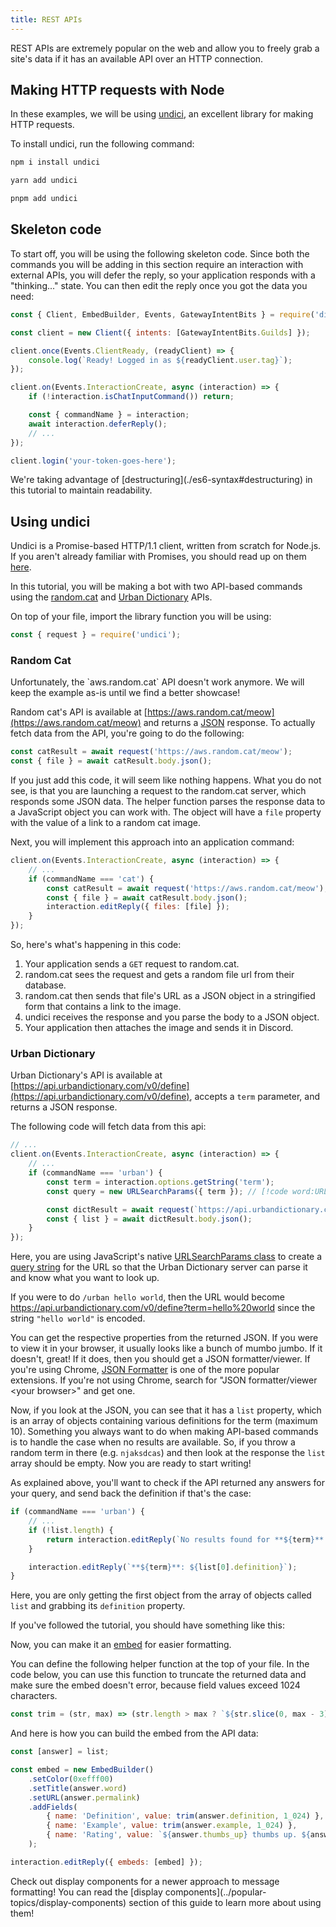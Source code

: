 ```yaml
---
title: REST APIs
---
```


REST APIs are extremely popular on the web and allow you to freely grab a site's data if it has an available API over an HTTP connection.

## Making HTTP requests with Node

In these examples, we will be using [undici](https://www.npmjs.com/package/undici), an excellent library for making HTTP requests.

To install undici, run the following command:

```sh tab="npm"
npm i install undici
```

```sh tab="yarn"
yarn add undici
```

```sh tab="pnpm"
pnpm add undici
```

## Skeleton code

To start off, you will be using the following skeleton code. Since both the commands you will be adding in this section require an interaction with external APIs, you will defer the reply, so your application responds with a "thinking..." state. You can then edit the reply once you got the data you need:

```js title="rest-examples.js" lineNumbers
const { Client, EmbedBuilder, Events, GatewayIntentBits } = require('discord.js');

const client = new Client({ intents: [GatewayIntentBits.Guilds] });

client.once(Events.ClientReady, (readyClient) => {
	console.log(`Ready! Logged in as ${readyClient.user.tag}`);
});

client.on(Events.InteractionCreate, async (interaction) => {
	if (!interaction.isChatInputCommand()) return;

	const { commandName } = interaction;
	await interaction.deferReply();
	// ...
});

client.login('your-token-goes-here');
```

<Callout>
	We're taking advantage of [destructuring](./es6-syntax#destructuring) in this tutorial to maintain readability.
</Callout>

## Using undici

Undici is a Promise-based HTTP/1.1 client, written from scratch for Node.js. If you aren't already familiar with Promises, you should read up on them [here](./async-await).

In this tutorial, you will be making a bot with two API-based commands using the [random.cat](https://aws.random.cat) and [Urban Dictionary](https://www.urbandictionary.com) APIs.

On top of your file, import the library function you will be using:

```js
const { request } = require('undici');
```

### Random Cat

<Callout title="No more cats :(" type="error">
	Unfortunately, the `aws.random.cat` API doesn't work anymore. We will keep the example as-is until we find a better
	showcase!
</Callout>

Random cat's API is available at [https://aws.random.cat/meow](https://aws.random.cat/meow) and returns a [JSON](https://developer.mozilla.org/en-US/docs/Web/JavaScript/Reference/Global_Objects/JSON) response. To actually fetch data from the API, you're going to do the following:

```js
const catResult = await request('https://aws.random.cat/meow');
const { file } = await catResult.body.json();
```

If you just add this code, it will seem like nothing happens. What you do not see, is that you are launching a request to the random.cat server, which responds some JSON data. The helper function parses the response data to a JavaScript object you can work with. The object will have a `file` property with the value of a link to a random cat image.

Next, you will implement this approach into an application command:

```js {3-7}
client.on(Events.InteractionCreate, async (interaction) => {
	// ...
	if (commandName === 'cat') {
		const catResult = await request('https://aws.random.cat/meow');
		const { file } = await catResult.body.json();
		interaction.editReply({ files: [file] });
	}
});
```

So, here's what's happening in this code:

1. Your application sends a `GET` request to random.cat.
2. random.cat sees the request and gets a random file url from their database.
3. random.cat then sends that file's URL as a JSON object in a stringified form that contains a link to the image.
4. undici receives the response and you parse the body to a JSON object.
5. Your application then attaches the image and sends it in Discord.

### Urban Dictionary

Urban Dictionary's API is available at [https://api.urbandictionary.com/v0/define](https://api.urbandictionary.com/v0/define), accepts a `term` parameter, and returns a JSON response.

The following code will fetch data from this api:

```js {1,5-11}
// ...
client.on(Events.InteractionCreate, async (interaction) => {
	// ...
	if (commandName === 'urban') {
		const term = interaction.options.getString('term');
		const query = new URLSearchParams({ term }); // [!code word:URLSearchParams]

		const dictResult = await request(`https://api.urbandictionary.com/v0/define?${query}`);
		const { list } = await dictResult.body.json();
	}
});
```

Here, you are using JavaScript's native [URLSearchParams class](https://developer.mozilla.org/en-US/docs/Web/API/URLSearchParams) to create a [query string](https://en.wikipedia.org/wiki/Query_string) for the URL so that the Urban Dictionary server can parse it and know what you want to look up.

If you were to do `/urban hello world`, then the URL would become https://api.urbandictionary.com/v0/define?term=hello%20world since the string `"hello world"` is encoded.

You can get the respective properties from the returned JSON. If you were to view it in your browser, it usually looks like a bunch of mumbo jumbo. If it doesn't, great! If it does, then you should get a JSON formatter/viewer. If you're using Chrome, [JSON Formatter](https://chrome.google.com/webstore/detail/json-formatter/bcjindcccaagfpapjjmafapmmgkkhgoa) is one of the more popular extensions. If you're not using Chrome, search for "JSON formatter/viewer &lt;your browser&gt;" and get one.

Now, if you look at the JSON, you can see that it has a `list` property, which is an array of objects containing various definitions for the term (maximum 10). Something you always want to do when making API-based commands is to handle the case when no results are available. So, if you throw a random term in there (e.g. `njaksdcas`) and then look at the response the `list` array should be empty. Now you are ready to start writing!

As explained above, you'll want to check if the API returned any answers for your query, and send back the definition if that's the case:

```js {3-5,7}
if (commandName === 'urban') {
	// ...
	if (!list.length) {
		return interaction.editReply(`No results found for **${term}**.`);
	}

	interaction.editReply(`**${term}**: ${list[0].definition}`);
}
```

Here, you are only getting the first object from the array of objects called `list` and grabbing its `definition` property.

If you've followed the tutorial, you should have something like this:

Now, you can make it an [embed](../popular-topics/embeds) for easier formatting.

You can define the following helper function at the top of your file. In the code below, you can use this function to truncate the returned data and make sure the embed doesn't error, because field values exceed 1024 characters.

```js
const trim = (str, max) => (str.length > max ? `${str.slice(0, max - 3)}...` : str);
```

And here is how you can build the embed from the API data:

```js
const [answer] = list;

const embed = new EmbedBuilder()
	.setColor(0xefff00)
	.setTitle(answer.word)
	.setURL(answer.permalink)
	.addFields(
		{ name: 'Definition', value: trim(answer.definition, 1_024) },
		{ name: 'Example', value: trim(answer.example, 1_024) },
		{ name: 'Rating', value: `${answer.thumbs_up} thumbs up. ${answer.thumbs_down} thumbs down.` },
	);

interaction.editReply({ embeds: [embed] });
```

<Callout>
	Check out display components for a newer approach to message formatting! You can read the [display
	components](../popular-topics/display-components) section of this guide to learn more about using them!
</Callout>

